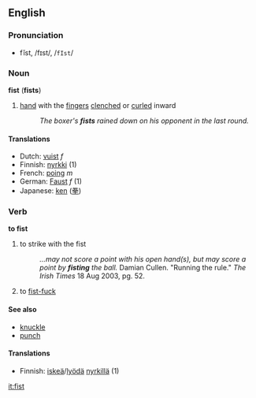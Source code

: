 ==English==
===Pronunciation===
*fĭst, /fɪst/, /<tt>fIst</tt>/

===Noun===
'''fist''' ('''fists''')

#[[hand]] with the [[finger]]s [[clench]]ed or [[curl]]ed inward
#:''The boxer's '''fists''' rained down on his opponent in the last round.''

====Translations====
*Dutch: [[vuist]] ''f''
*Finnish: [[nyrkki]] (1)
*French: [[poing]] ''m''
*German: [[Faust]] ''f'' (1)
*Japanese: [[ken]] ([[拳]])

===Verb===
'''to fist'''

#to strike with the fist
#:''...may not score a point with his open hand(s), but may score a point by '''fisting''' the ball.'' Damian Cullen. "Running the rule." ''The Irish Times'' 18 Aug 2003, pg. 52.
#to [[fist-fuck]]
====See also====
*[[knuckle]]
*[[punch]]

====Translations====
*Finnish: [[iskeä]]/[[lyödä]] [[nyrkki|nyrkillä]] (1)

[[it:fist]]